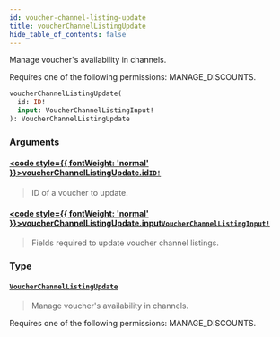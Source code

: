 ```yaml
---
id: voucher-channel-listing-update
title: voucherChannelListingUpdate
hide_table_of_contents: false
---
```








Manage voucher's availability in channels. 

Requires one of the following permissions: MANAGE_DISCOUNTS.

```graphql
voucherChannelListingUpdate(
  id: ID!
  input: VoucherChannelListingInput!
): VoucherChannelListingUpdate
```


### Arguments

#### [<code style={{ fontWeight: 'normal' }}>voucherChannelListingUpdate.<b>id</b></code>](#)<Bullet />[`ID!`](../../../developer/api-reference/scalars/id) <Badge class="secondary" text="non-null"/> <Badge class="secondary" text="scalar"/>
> ID of a voucher to update.
> 

#### [<code style={{ fontWeight: 'normal' }}>voucherChannelListingUpdate.<b>input</b></code>](#)<Bullet />[`VoucherChannelListingInput!`](../../../developer/api-reference/inputs/voucher-channel-listing-input) <Badge class="secondary" text="non-null"/> <Badge class="secondary" text="input"/>
> Fields required to update voucher channel listings.
> 

### Type

#### [`VoucherChannelListingUpdate`](../../../developer/api-reference/objects/voucher-channel-listing-update) <Badge class="secondary" text="object"/>
> Manage voucher's availability in channels. 

Requires one of the following permissions: MANAGE_DISCOUNTS.
> 





